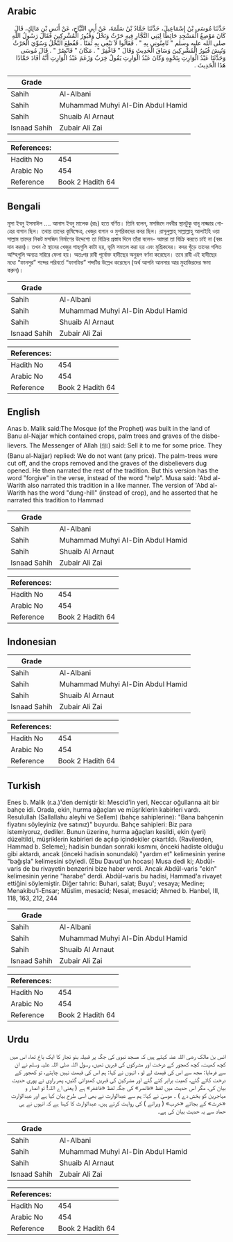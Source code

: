 ## Arabic


<div dir="rtl" lang="ar" style={{fontSize:'larger',backgroundColor:'#f8f9fa',padding:20}}>
حَدَّثَنَا مُوسَى بْنُ إِسْمَاعِيلَ، حَدَّثَنَا حَمَّادُ بْنُ سَلَمَةَ، عَنْ أَبِي التَّيَّاحِ، عَنْ أَنَسِ بْنِ مَالِكٍ، قَالَ كَانَ مَوْضِعُ الْمَسْجِدِ حَائِطًا لِبَنِي النَّجَّارِ فِيهِ حَرْثٌ وَنَخْلٌ وَقُبُورُ الْمُشْرِكِينَ فَقَالَ رَسُولُ اللَّهِ صلى الله عليه وسلم ‏"‏ ثَامِنُونِي بِهِ ‏"‏ ‏.‏ فَقَالُوا لاَ نَبْغِي بِهِ ثَمَنًا ‏.‏ فَقُطِعَ النَّخْلُ وَسُوِّيَ الْحَرْثُ وَنُبِشَ قُبُورُ الْمُشْرِكِينَ وَسَاقَ الْحَدِيثَ وَقَالَ ‏"‏ فَاغْفِرْ ‏"‏ ‏.‏ مَكَانَ ‏"‏ فَانْصُرْ ‏"‏ ‏.‏ قَالَ مُوسَى وَحَدَّثَنَا عَبْدُ الْوَارِثِ بِنَحْوِهِ وَكَانَ عَبْدُ الْوَارِثِ يَقُولُ خِرَبٌ وَزَعَمَ عَبْدُ الْوَارِثِ أَنَّهُ أَفَادَ حَمَّادًا هَذَا الْحَدِيثَ ‏.‏
</div>
<div style={{backgroundColor:'#f8f9fa',padding:20, marginBottom: 10}}><table> <thead> <tr> <th>Grade</th> <th></th> </tr> </thead> <tbody> <tr><td>Sahih</td><td>Al-Albani</td></tr><tr><td>Sahih</td><td>Muhammad Muhyi Al-Din Abdul Hamid</td></tr><tr><td>Sahih</td><td>Shuaib Al Arnaut</td></tr><tr><td>Isnaad Sahih</td><td>Zubair Ali Zai</td></tr></tbody></table><table> <thead> <tr> <th>References:</th> <th></th> </tr> </thead> <tbody><tr><td>Hadith No</td><td>454</td></tr><tr><td>Arabic No</td><td>454</td></tr><tr><td>Reference</td><td>Book 2 Hadith 64</td></tr></tbody></table></div>

## Bengali


<div dir="ltr" lang="bn" style={{fontSize:'larger',backgroundColor:'#f8f9fa',padding:20}}>
মূসা ইবনু ইসমাঈল .... আনাস ইবনু মালেক (রাঃ) হতে বর্ণিত। তিনি বলেন, মসজিদে নববীর স্থানটুকু বানূ নাজ্জার গোত্রের বাগান ছিল। তথায় তাদের কৃষিক্ষেত্র, খেজুর বাগান ও মুশরিকদের কবর ছিল। রাসূলুল্লাহ্ সাল্লাল্লাহু আলাইহি ওয়া সাল্লাম তাদের নিকট মসজিদ নির্মাণের উদ্দেশ্যে তা বিক্রির প্রস্তাব দিলে তাঁরা বলেন- আমরা তা বিক্রি করতে চাই না (বরং দান করব)। তখন ঐ স্থানের খেজুর গাছগুলি কাটা হয়, ভূমি সমতল করা হয় এবং মুশ্রিকদের। কবর খুঁড়ে তাদের গলিত অস্হিগুলি অন্যত্র সরিরে ফেলা হয়। অতঃপর রাবী পূর্বোক্ত হাদীছের অনুরূপ বর্ণনা করেছেন। তবে রাবী এই হাদীছের মধ্যে “ফানসুর” শব্দের পরিবর্তে “ফাগফির” শব্দটির উল্লেখ করেছেন (অর্থ আপনি আনসার আর মুহাজিরদের ক্ষমা করুন)।
</div>
<div style={{backgroundColor:'#f8f9fa',padding:20, marginBottom: 10}}><table> <thead> <tr> <th>Grade</th> <th></th> </tr> </thead> <tbody> <tr><td>Sahih</td><td>Al-Albani</td></tr><tr><td>Sahih</td><td>Muhammad Muhyi Al-Din Abdul Hamid</td></tr><tr><td>Sahih</td><td>Shuaib Al Arnaut</td></tr><tr><td>Isnaad Sahih</td><td>Zubair Ali Zai</td></tr></tbody></table><table> <thead> <tr> <th>References:</th> <th></th> </tr> </thead> <tbody><tr><td>Hadith No</td><td>454</td></tr><tr><td>Arabic No</td><td>454</td></tr><tr><td>Reference</td><td>Book 2 Hadith 64</td></tr></tbody></table></div>

## English


<div dir="ltr" lang="en" style={{fontSize:'larger',backgroundColor:'#f8f9fa',padding:20}}>
Anas b. Malik said:The Mosque (of the Prophet) was built in the land of Banu al-Najjar which contained crops, palm trees and graves of the disbelievers. The Messenger of Allah (ﷺ) said: Sell it to me for some price. They (Banu al-Najjar) replied: We do not want (any price). The palm-trees were cut off, and the crops removed and the graves of the disbelievers dug opened. He then narrated the rest of the tradition. But this version has the word "forgive" in the verse, instead of the word "help". Musa said: 'Abd al-Warith also narrated this tradition in a like manner. The version of 'Abd al-Warith has the word "dung-hill" (instead of crop), and he asserted that he narrated this tradition to Hammad
</div>
<div style={{backgroundColor:'#f8f9fa',padding:20, marginBottom: 10}}><table> <thead> <tr> <th>Grade</th> <th></th> </tr> </thead> <tbody> <tr><td>Sahih</td><td>Al-Albani</td></tr><tr><td>Sahih</td><td>Muhammad Muhyi Al-Din Abdul Hamid</td></tr><tr><td>Sahih</td><td>Shuaib Al Arnaut</td></tr><tr><td>Isnaad Sahih</td><td>Zubair Ali Zai</td></tr></tbody></table><table> <thead> <tr> <th>References:</th> <th></th> </tr> </thead> <tbody><tr><td>Hadith No</td><td>454</td></tr><tr><td>Arabic No</td><td>454</td></tr><tr><td>Reference</td><td>Book 2 Hadith 64</td></tr></tbody></table></div>

## Indonesian


<div dir="ltr" lang="id" style={{fontSize:'larger',backgroundColor:'#f8f9fa',padding:20}}>

</div>
<div style={{backgroundColor:'#f8f9fa',padding:20, marginBottom: 10}}><table> <thead> <tr> <th>Grade</th> <th></th> </tr> </thead> <tbody> <tr><td>Sahih</td><td>Al-Albani</td></tr><tr><td>Sahih</td><td>Muhammad Muhyi Al-Din Abdul Hamid</td></tr><tr><td>Sahih</td><td>Shuaib Al Arnaut</td></tr><tr><td>Isnaad Sahih</td><td>Zubair Ali Zai</td></tr></tbody></table><table> <thead> <tr> <th>References:</th> <th></th> </tr> </thead> <tbody><tr><td>Hadith No</td><td>454</td></tr><tr><td>Arabic No</td><td>454</td></tr><tr><td>Reference</td><td>Book 2 Hadith 64</td></tr></tbody></table></div>

## Turkish


<div dir="ltr" lang="tr" style={{fontSize:'larger',backgroundColor:'#f8f9fa',padding:20}}>
Enes b. Malik (r.a.)'den demiştir ki: Mescid'in yeri, Neccar oğullarına ait bir bahçe idi. Orada, ekin, hurma ağaçları ve müşriklerin kabirleri vardı. Resulullah (Sallallahu aleyhi ve Sellem) (bahçe sahiplerine): "Bana bahçenin fiyatını söyleyiniz (ve satınız)" buyurdu. Bahçe sahipleri: Biz para istemiyoruz, dediler. Bunun üzerine, hurma ağaçları kesildi, ekin (yeri) düzeltildi, müşriklerin kabirleri de açılıp içindekiler çıkartıldı. (Ravilerden, Hammad b. Seleme); hadisin bundan sonraki kısmını, ön­ceki hadiste olduğu gibi aktardı, ancak (önceki hadisin sonundaki) "yardım et" kelimesinin yerine "bağışla" kelimesini söyledi. (Ebu Davud'un hocası) Musa dedi ki; Abdül-varis de bu rivayetin benzerini bize haber verdi. Ancak Abdül-varis "ekin" kelimesinin yerine "harabe" derdi. Abdül-varis bu hadisi, Hammad'a rivayet ettiğini söylemiştir. Diğer tahric: Buhari, salat; Buyu'; vesaya; Medine; Menakibu'l-Ensar; Müslim, mesacid; Nesai, mesacid; Ahmed b. Hanbel, III, 118, 163, 212, 244
</div>
<div style={{backgroundColor:'#f8f9fa',padding:20, marginBottom: 10}}><table> <thead> <tr> <th>Grade</th> <th></th> </tr> </thead> <tbody> <tr><td>Sahih</td><td>Al-Albani</td></tr><tr><td>Sahih</td><td>Muhammad Muhyi Al-Din Abdul Hamid</td></tr><tr><td>Sahih</td><td>Shuaib Al Arnaut</td></tr><tr><td>Isnaad Sahih</td><td>Zubair Ali Zai</td></tr></tbody></table><table> <thead> <tr> <th>References:</th> <th></th> </tr> </thead> <tbody><tr><td>Hadith No</td><td>454</td></tr><tr><td>Arabic No</td><td>454</td></tr><tr><td>Reference</td><td>Book 2 Hadith 64</td></tr></tbody></table></div>

## Urdu


<div dir="rtl" lang="ur" style={{fontSize:'larger',backgroundColor:'#f8f9fa',padding:20}}>
انس بن مالک رضی اللہ عنہ کہتے ہیں کہ مسجد نبوی کی جگہ پر قبیلہ بنو نجار کا ایک باغ تھا، اس میں کچھ کھیت، کچھ کھجور کے درخت اور مشرکوں کی قبریں تھیں، رسول اللہ صلی اللہ علیہ وسلم نے ان سے فرمایا: مجھ سے اس کی قیمت لے لو ، انہوں نے کہا: ہم اس کی قیمت نہیں چاہتے، تو کھجور کے درخت کاٹے گئے، کھیت برابر کئے گئے اور مشرکین کی قبریں کھدوائی گئیں، پھر راوی نے پوری حدیث بیان کی، مگر اس حدیث میں لفظ «فانصر» کی جگہ لفظ «فاغفر» ہے ( یعنی اے اللہ! تو انصار و مہاجرین کو بخش دے ) ۔ موسیٰ نے کہا: ہم سے عبدالوارث نے بھی اسی طرح بیان کیا ہے اور عبدالوارث «خرث» کے بجائے «خرب» ( ویرانے ) کی روایت کرتے ہیں، عبدالوارث کا کہنا ہے کہ انہوں نے ہی حماد سے یہ حدیث بیان کی ہے۔
</div>
<div style={{backgroundColor:'#f8f9fa',padding:20, marginBottom: 10}}><table> <thead> <tr> <th>Grade</th> <th></th> </tr> </thead> <tbody> <tr><td>Sahih</td><td>Al-Albani</td></tr><tr><td>Sahih</td><td>Muhammad Muhyi Al-Din Abdul Hamid</td></tr><tr><td>Sahih</td><td>Shuaib Al Arnaut</td></tr><tr><td>Isnaad Sahih</td><td>Zubair Ali Zai</td></tr></tbody></table><table> <thead> <tr> <th>References:</th> <th></th> </tr> </thead> <tbody><tr><td>Hadith No</td><td>454</td></tr><tr><td>Arabic No</td><td>454</td></tr><tr><td>Reference</td><td>Book 2 Hadith 64</td></tr></tbody></table></div>